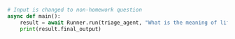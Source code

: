 ```python Python
# Input is changed to non-homework question
async def main():
    result = await Runner.run(triage_agent, "What is the meaning of life?")
    print(result.final_output)
```
